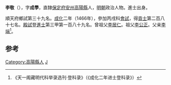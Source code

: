 '''李敬'''（{{bd|1439年||？}}），字'''成學'''，直隸[[保定府|保定府]][[安州_(金朝)|安州]][[高陽縣|高陽縣]]人，[[明朝|明朝]]政治人物。進士出身。

順天府鄉試第三十九名。[[成化|成化]]二年（1466年），參加丙戌科[[會試|會試]]，得[[貢士|貢士]]第二百八十七名。[[殿試|殿試]]登[[進士|進士]]第三甲第一百八十九名。曾祖父[[李居仁|李居仁]]。祖父[[李公正|李公正]]。父亲[[李端|李端]]<ref>《天一阁藏明代科举录选刊·登科录》（《成化二年进士登科录》）</ref>。

==参考==
{{Reflist}}
{{明朝人物小作品}}
{{成化二年丙戌科殿試金榜}}
[[Category:高陽縣人|Category:高陽縣人]]
[[Category:李姓|J]]